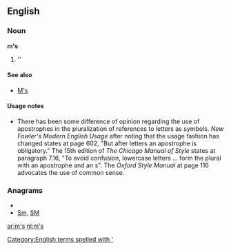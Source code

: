 {{also|Appendix:Variations of "ms"}}
==English==

===Noun===
'''m's'''

# ''{{plural of|[[m]]}}

====See also====
* [[M's]]

====Usage notes====
* There has been some difference of opinion regarding the use of apostrophes in the pluralization of references to letters as symbols.  ''New Fowler's Modern English Usage'' after noting that the usage fashion has changed states at page 602, "But after letters an apostrophe is obligatory."    The 15th edition of ''The Chicago Manual of Style'' states at paragraph 7.16, "To avoid confusion, lowercase letters ... form the plural with an apostrophe and an s".  The ''Oxford Style Manual'' at page 116 advocates the use of common sense.

===Anagrams===
* {{alphagram|ms}}
* [[Sm#English|Sm]], [[SM#English|SM]]

[[Category:English terms spelled with ']]

[[ar:m's]]
[[nl:m's]]